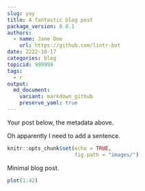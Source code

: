 ```yaml
---
slug: yay
title: A fantastic blog post
package_version: 0.0.1
authors:
  - name: Jane Doe
    url: https://github.com/lintr-bot
date: 2222-10-17
categories: blog
topicid: 999999
tags:
  - r
output: 
  md_document:
    variant: markdown_github
    preserve_yaml: true
---
```


Your post below, the metadata above.

Oh apparently I need to add a sentence.

```r
knitr::opts_chunk$set(echo = TRUE,
                      fig.path = "images/")
```

Minimal blog post.

```r

plot(1:42)
```
